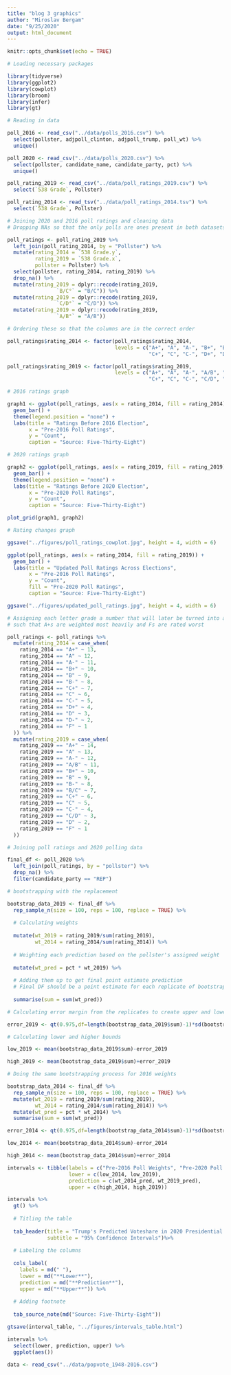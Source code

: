 ```yaml
---
title: "blog 3 graphics"
author: "Miroslav Bergam"
date: "9/25/2020"
output: html_document
---
```


```r
knitr::opts_chunk$set(echo = TRUE)

# Loading necessary packages

library(tidyverse)
library(ggplot2)
library(cowplot)
library(broom)
library(infer)
library(gt)
```

```r

# Reading in data

poll_2016 <- read_csv("../data/polls_2016.csv") %>%
  select(pollster, adjpoll_clinton, adjpoll_trump, poll_wt) %>%
  unique()

poll_2020 <- read_csv("../data/polls_2020.csv") %>%
  select(pollster, candidate_name, candidate_party, pct) %>%
  unique()

poll_rating_2019 <- read_csv("../data/poll_ratings_2019.csv") %>%
  select(`538 Grade`, Pollster)

poll_rating_2014 <- read_tsv("../data/poll_ratings_2014.tsv") %>%
  select(`538 Grade`, Pollster)

# Joining 2020 and 2016 poll ratings and cleaning data
# Dropping NAs so that the only polls are ones present in both datasets

poll_ratings <- poll_rating_2019 %>%
  left_join(poll_rating_2014, by = "Pollster") %>%
  mutate(rating_2014 = `538 Grade.y`,
         rating_2019 = `538 Grade.x`,
         pollster = Pollster) %>%
  select(pollster, rating_2014, rating_2019) %>%
  drop_na() %>%
  mutate(rating_2019 = dplyr::recode(rating_2019,
                `B/C°` = "B/C")) %>%
  mutate(rating_2019 = dplyr::recode(rating_2019,
                `C/D°` = "C/D")) %>%
  mutate(rating_2019 = dplyr::recode(rating_2019,
                `A/B°` = "A/B"))

# Ordering these so that the columns are in the correct order

poll_ratings$rating_2014 <- factor(poll_ratings$rating_2014, 
                                   levels = c("A+", "A", "A-", "B+", "B", "B-",
                                              "C+", "C", "C-", "D+", "D", "D-", "F"))

poll_ratings$rating_2019 <- factor(poll_ratings$rating_2019, 
                                   levels = c("A+", "A", "A-", "A/B", "B+", "B", "B-", "B/C",
                                              "C+", "C", "C-", "C/D", "D", "F"))

```

```r

# 2016 ratings graph

graph1 <- ggplot(poll_ratings, aes(x = rating_2014, fill = rating_2014)) +
  geom_bar() +
  theme(legend.position = "none") + 
  labs(title = "Ratings Before 2016 Election",
       x = "Pre-2016 Poll Ratings",
       y = "Count",
       caption = "Source: Five-Thirty-Eight")

# 2020 ratings graph

graph2 <- ggplot(poll_ratings, aes(x = rating_2019, fill = rating_2019)) +
  geom_bar() +
  theme(legend.position = "none") + 
  labs(title = "Ratings Before 2020 Election",
       x = "Pre-2020 Poll Ratings",
       y = "Count",
       caption = "Source: Five-Thirty-Eight")

plot_grid(graph1, graph2)

# Rating changes graph

ggsave("../figures/poll_ratings_cowplot.jpg", height = 4, width = 6)

ggplot(poll_ratings, aes(x = rating_2014, fill = rating_2019)) +
  geom_bar() +
  labs(title = "Updated Poll Ratings Across Elections",
       x = "Pre-2016 Poll Ratings",
       y = "Count",
       fill = "Pre-2020 Poll Ratings",
       caption = "Source: Five-Thirty-Eight")

ggsave("../figures/updated_poll_ratings.jpg", height = 4, width = 6)

```

```r

# Assigning each letter grade a number that will later be turned into a weight
# such that A+s are weighted most heavily and Fs are rated worst

poll_ratings <- poll_ratings %>% 
  mutate(rating_2014 = case_when(
    rating_2014 == "A+" ~ 13,
    rating_2014 == "A" ~ 12,
    rating_2014 == "A-" ~ 11,
    rating_2014 == "B+" ~ 10,
    rating_2014 == "B" ~ 9,
    rating_2014 == "B-" ~ 8,
    rating_2014 == "C+" ~ 7,
    rating_2014 == "C" ~ 6,
    rating_2014 == "C-" ~ 5,
    rating_2014 == "D+" ~ 4,
    rating_2014 == "D" ~ 3,
    rating_2014 == "D-" ~ 2,
    rating_2014 == "F" ~ 1
  )) %>%
  mutate(rating_2019 = case_when(
    rating_2019 == "A+" ~ 14,
    rating_2019 == "A" ~ 13,
    rating_2019 == "A-" ~ 12,
    rating_2019 == "A/B" ~ 11,
    rating_2019 == "B+" ~ 10,
    rating_2019 == "B" ~ 9,
    rating_2019 == "B-" ~ 8,
    rating_2019 == "B/C" ~ 7,
    rating_2019 == "C+" ~ 6,
    rating_2019 == "C" ~ 5,
    rating_2019 == "C-" ~ 4,
    rating_2019 == "C/D" ~ 3,
    rating_2019 == "D" ~ 2,
    rating_2019 == "F" ~ 1
  ))

# Joining poll ratings and 2020 polling data

final_df <- poll_2020 %>%
  left_join(poll_ratings, by = "pollster") %>%
  drop_na() %>%
  filter(candidate_party == "REP")

```

```r

# bootstrapping with the replacement 

bootstrap_data_2019 <- final_df %>%
  rep_sample_n(size = 100, reps = 100, replace = TRUE) %>%
  
  # Calculating weights
  
  mutate(wt_2019 = rating_2019/sum(rating_2019),
         wt_2014 = rating_2014/sum(rating_2014)) %>%
  
  # Weighting each prediction based on the pollster's assigned weight
  
  mutate(wt_pred = pct * wt_2019) %>%
  
  # Adding them up to get final point estimate prediction
  # Final DF should be a point estimate for each replicate of bootstrap
  
  summarise(sum = sum(wt_pred))

# Calculating error margin from the replicates to create upper and lower bound

error_2019 <- qt(0.975,df=length(bootstrap_data_2019$sum)-1)*sd(bootstrap_data_2019$sum)/sqrt(length(bootstrap_data_2019$sum))

# Calculating lower and higher bounds

low_2019 <- mean(bootstrap_data_2019$sum)-error_2019

high_2019 <- mean(bootstrap_data_2019$sum)+error_2019

# Doing the same bootstrapping process for 2016 weights

bootstrap_data_2014 <- final_df %>%
  rep_sample_n(size = 100, reps = 100, replace = TRUE) %>%
  mutate(wt_2019 = rating_2019/sum(rating_2019),
         wt_2014 = rating_2014/sum(rating_2014)) %>%
  mutate(wt_pred = pct * wt_2014) %>%
  summarise(sum = sum(wt_pred))

error_2014 <- qt(0.975,df=length(bootstrap_data_2014$sum)-1)*sd(bootstrap_data_2014$sum)/sqrt(length(bootstrap_data_2014$sum))

low_2014 <- mean(bootstrap_data_2014$sum)-error_2014

high_2014 <- mean(bootstrap_data_2014$sum)+error_2014

intervals <- tibble(labels = c("Pre-2016 Poll Weights", "Pre-2020 Poll Weights"),
                    lower = c(low_2014, low_2019),
                    prediction = c(wt_2014_pred, wt_2019_pred),
                    upper = c(high_2014, high_2019))

intervals %>%
  gt() %>%
  
  # Titling the table
  
  tab_header(title = "Trump's Predicted Voteshare in 2020 Presidential Election", 
             subtitle = "95% Confidence Intervals")%>%
  
  # Labeling the columns
  
  cols_label(
    labels = md(" "),
    lower = md("**Lower**"),
    prediction = md("**Prediction**"),
    upper = md("**Upper**")) %>%
  
  # Adding footnote 
  
  tab_source_note(md("Source: Five-Thirty-Eight"))

gtsave(interval_table, "../figures/intervals_table.html")


```

```r

intervals %>%
  select(lower, prediction, upper) %>%
  ggplot(aes())

```

```r

data <- read_csv("../data/popvote_1948-2016.csv")

```


